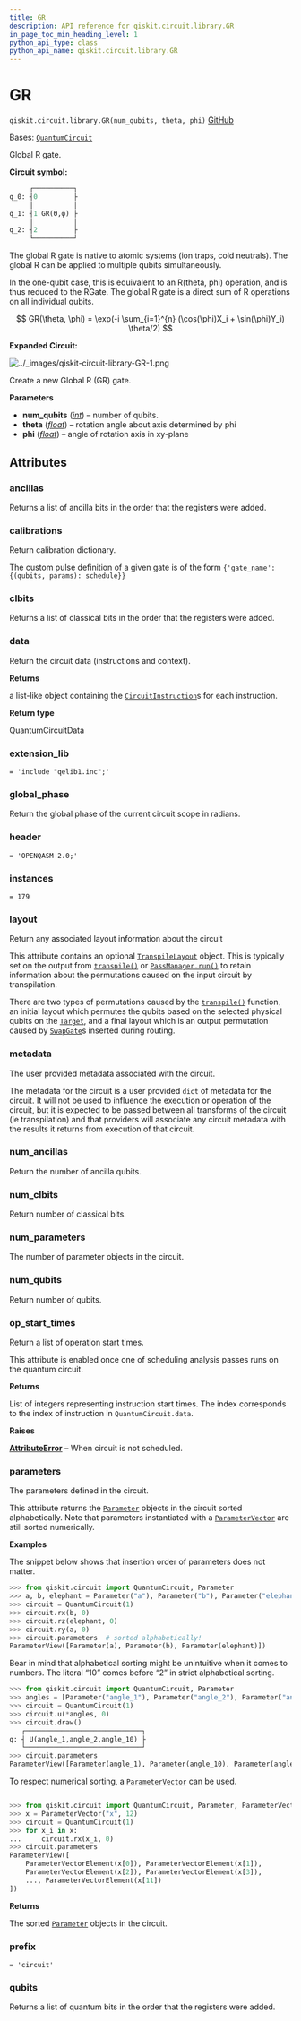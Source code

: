 ```yaml
---
title: GR
description: API reference for qiskit.circuit.library.GR
in_page_toc_min_heading_level: 1
python_api_type: class
python_api_name: qiskit.circuit.library.GR
---
```


# GR

<span id="qiskit.circuit.library.GR" />

`qiskit.circuit.library.GR(num_qubits, theta, phi)` [GitHub](https://github.com/qiskit/qiskit/tree/stable/0.46/qiskit/circuit/library/generalized_gates/gr.py "view source code")

Bases: [`QuantumCircuit`](qiskit.circuit.QuantumCircuit "qiskit.circuit.quantumcircuit.QuantumCircuit")

Global R gate.

**Circuit symbol:**

```python
     ┌──────────┐
q_0: ┤0         ├
     │          │
q_1: ┤1 GR(ϴ,φ) ├
     │          │
q_2: ┤2         ├
     └──────────┘
```

The global R gate is native to atomic systems (ion traps, cold neutrals). The global R can be applied to multiple qubits simultaneously.

In the one-qubit case, this is equivalent to an R(theta, phi) operation, and is thus reduced to the RGate. The global R gate is a direct sum of R operations on all individual qubits.

$$
GR(\theta, \phi) = \exp(-i \sum_{i=1}^{n} (\cos(\phi)X_i + \sin(\phi)Y_i) \theta/2)
$$

**Expanded Circuit:**

![../\_images/qiskit-circuit-library-GR-1.png](/images/api/qiskit/0.46/qiskit-circuit-library-GR-1.png)

Create a new Global R (GR) gate.

**Parameters**

*   **num\_qubits** ([*int*](https://docs.python.org/3/library/functions.html#int "(in Python v3.12)")) – number of qubits.
*   **theta** ([*float*](https://docs.python.org/3/library/functions.html#float "(in Python v3.12)")) – rotation angle about axis determined by phi
*   **phi** ([*float*](https://docs.python.org/3/library/functions.html#float "(in Python v3.12)")) – angle of rotation axis in xy-plane

## Attributes

<span id="qiskit.circuit.library.GR.ancillas" />

### ancillas

Returns a list of ancilla bits in the order that the registers were added.

<span id="qiskit.circuit.library.GR.calibrations" />

### calibrations

Return calibration dictionary.

The custom pulse definition of a given gate is of the form `{'gate_name': {(qubits, params): schedule}}`

<span id="qiskit.circuit.library.GR.clbits" />

### clbits

Returns a list of classical bits in the order that the registers were added.

<span id="qiskit.circuit.library.GR.data" />

### data

Return the circuit data (instructions and context).

**Returns**

a list-like object containing the [`CircuitInstruction`](qiskit.circuit.CircuitInstruction "qiskit.circuit.CircuitInstruction")s for each instruction.

**Return type**

QuantumCircuitData

<span id="qiskit.circuit.library.GR.extension_lib" />

### extension\_lib

`= 'include "qelib1.inc";'`

<span id="qiskit.circuit.library.GR.global_phase" />

### global\_phase

Return the global phase of the current circuit scope in radians.

<span id="qiskit.circuit.library.GR.header" />

### header

`= 'OPENQASM 2.0;'`

<span id="qiskit.circuit.library.GR.instances" />

### instances

`= 179`

<span id="qiskit.circuit.library.GR.layout" />

### layout

Return any associated layout information about the circuit

This attribute contains an optional [`TranspileLayout`](qiskit.transpiler.TranspileLayout "qiskit.transpiler.TranspileLayout") object. This is typically set on the output from [`transpile()`](compiler#qiskit.compiler.transpile "qiskit.compiler.transpile") or [`PassManager.run()`](qiskit.transpiler.PassManager#run "qiskit.transpiler.PassManager.run") to retain information about the permutations caused on the input circuit by transpilation.

There are two types of permutations caused by the [`transpile()`](compiler#qiskit.compiler.transpile "qiskit.compiler.transpile") function, an initial layout which permutes the qubits based on the selected physical qubits on the [`Target`](qiskit.transpiler.Target "qiskit.transpiler.Target"), and a final layout which is an output permutation caused by [`SwapGate`](qiskit.circuit.library.SwapGate "qiskit.circuit.library.SwapGate")s inserted during routing.

<span id="qiskit.circuit.library.GR.metadata" />

### metadata

The user provided metadata associated with the circuit.

The metadata for the circuit is a user provided `dict` of metadata for the circuit. It will not be used to influence the execution or operation of the circuit, but it is expected to be passed between all transforms of the circuit (ie transpilation) and that providers will associate any circuit metadata with the results it returns from execution of that circuit.

<span id="qiskit.circuit.library.GR.num_ancillas" />

### num\_ancillas

Return the number of ancilla qubits.

<span id="qiskit.circuit.library.GR.num_clbits" />

### num\_clbits

Return number of classical bits.

<span id="qiskit.circuit.library.GR.num_parameters" />

### num\_parameters

The number of parameter objects in the circuit.

<span id="qiskit.circuit.library.GR.num_qubits" />

### num\_qubits

Return number of qubits.

<span id="qiskit.circuit.library.GR.op_start_times" />

### op\_start\_times

Return a list of operation start times.

This attribute is enabled once one of scheduling analysis passes runs on the quantum circuit.

**Returns**

List of integers representing instruction start times. The index corresponds to the index of instruction in `QuantumCircuit.data`.

**Raises**

[**AttributeError**](https://docs.python.org/3/library/exceptions.html#AttributeError "(in Python v3.12)") – When circuit is not scheduled.

<span id="qiskit.circuit.library.GR.parameters" />

### parameters

The parameters defined in the circuit.

This attribute returns the [`Parameter`](qiskit.circuit.Parameter "qiskit.circuit.Parameter") objects in the circuit sorted alphabetically. Note that parameters instantiated with a [`ParameterVector`](qiskit.circuit.ParameterVector "qiskit.circuit.ParameterVector") are still sorted numerically.

**Examples**

The snippet below shows that insertion order of parameters does not matter.

```python
>>> from qiskit.circuit import QuantumCircuit, Parameter
>>> a, b, elephant = Parameter("a"), Parameter("b"), Parameter("elephant")
>>> circuit = QuantumCircuit(1)
>>> circuit.rx(b, 0)
>>> circuit.rz(elephant, 0)
>>> circuit.ry(a, 0)
>>> circuit.parameters  # sorted alphabetically!
ParameterView([Parameter(a), Parameter(b), Parameter(elephant)])
```

Bear in mind that alphabetical sorting might be unintuitive when it comes to numbers. The literal “10” comes before “2” in strict alphabetical sorting.

```python
>>> from qiskit.circuit import QuantumCircuit, Parameter
>>> angles = [Parameter("angle_1"), Parameter("angle_2"), Parameter("angle_10")]
>>> circuit = QuantumCircuit(1)
>>> circuit.u(*angles, 0)
>>> circuit.draw()
   ┌─────────────────────────────┐
q: ┤ U(angle_1,angle_2,angle_10) ├
   └─────────────────────────────┘
>>> circuit.parameters
ParameterView([Parameter(angle_1), Parameter(angle_10), Parameter(angle_2)])
```

To respect numerical sorting, a [`ParameterVector`](qiskit.circuit.ParameterVector "qiskit.circuit.ParameterVector") can be used.

```python
```

```python
>>> from qiskit.circuit import QuantumCircuit, Parameter, ParameterVector
>>> x = ParameterVector("x", 12)
>>> circuit = QuantumCircuit(1)
>>> for x_i in x:
...     circuit.rx(x_i, 0)
>>> circuit.parameters
ParameterView([
    ParameterVectorElement(x[0]), ParameterVectorElement(x[1]),
    ParameterVectorElement(x[2]), ParameterVectorElement(x[3]),
    ..., ParameterVectorElement(x[11])
])
```

**Returns**

The sorted [`Parameter`](qiskit.circuit.Parameter "qiskit.circuit.Parameter") objects in the circuit.

<span id="qiskit.circuit.library.GR.prefix" />

### prefix

`= 'circuit'`

<span id="qiskit.circuit.library.GR.qubits" />

### qubits

Returns a list of quantum bits in the order that the registers were added.

